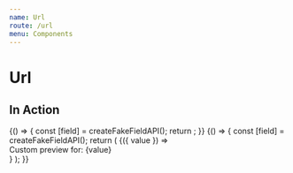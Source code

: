```yaml
---
name: Url
route: /url
menu: Components
---
```


# Url


## In Action

<Playground>
  {() => {
    const [field] = createFakeFieldAPI();
    return <UrlEditor field={field} isInitiallyDisabled={false} />;
  }}
</Playground>

<Playground>
  {() => {
    const [field] = createFakeFieldAPI();
    return (
      <UrlEditor field={field} isInitiallyDisabled={false}>
        {({ value }) => <div>Custom preview for: {value}</div>}
      </UrlEditor>
    );
  }}
</Playground>
